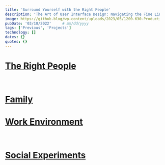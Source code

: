 ```yaml
---
title: 'Surround Yourself with the Right People'
description: 'The Art of User Interface Design: Navigating the Fine Line without Messing It'
image: https://github.blog/wp-content/uploads/2023/05/1200.630-Productivity-wLogo@2x.png?resize=1600%2C850
pubDate: '03/10/2022'     # mm/dd/yyyy
tags: ['Previous', 'Projects']
technology: []
dates: {}
quotes: {}
---
```


# [The Right People](#the-right-people)

<br/>

# [Family](#family)

# [Work Environment](#work-environment)

<br/>

# [Social Experiments](#social-experiments)




